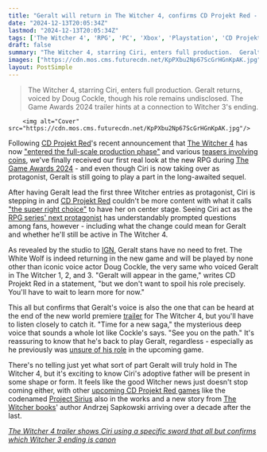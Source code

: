 ```yaml
---
title: "Geralt will return in The Witcher 4, confirms CD Projekt Red - and yes, that's his voice you hear at the end of the RPG's new trailer"
date: "2024-12-13T20:05:34Z"
lastmod: "2024-12-13T20:05:34Z"
tags: ['The Witcher 4', 'RPG', 'PC', 'Xbox', 'Playstation', 'CD Projekt Red', 'Ciri', 'Geralt']
draft: false
summary: "The Witcher 4, starring Ciri, enters full production.  Geralt returns, voiced by Doug Cockle,  though his role remains undisclosed.  The Game Awards 2024 trailer hints at a connection to Witcher 3's ending."
images: ["https://cdn.mos.cms.futurecdn.net/KpPXbu2Np67ScGrHGnKpAK.jpg"]
layout: PostSimple
---
```

> The Witcher 4, starring Ciri, enters full production.  Geralt returns, voiced by Doug Cockle,  though his role remains undisclosed.  The Game Awards 2024 trailer hints at a connection to Witcher 3's ending.


        <img alt="Cover" src="https://cdn.mos.cms.futurecdn.net/KpPXbu2Np67ScGrHGnKpAK.jpg"/>
        
Following [<u>CD Projekt Red</u>](https://www.gamesradar.com/tag/cd-projekt-red/)'s recent announcement that [<u>The Witcher 4</u>](https://www.gamesradar.com/games/the-witcher/the-witcher-4-guide/) has now [<u>"entered the full-scale production phase"</u>](https://www.gamesradar.com/games/the-witcher/the-witcher-4-has-entered-the-full-scale-production-phase-cd-projekt-red-confirms-stay-tuned-for-whats-on-the-other-side-of-the-coin/) and various [<u>teasers involving coins</u>](https://www.gamesradar.com/games/the-witcher/the-witcher-4-gets-even-more-coin-teasers-from-cd-projekt-red-sparking-another-round-of-theories-from-rpg-fans-on-project-polaris-plot/), we've finally received our first real look at the new RPG during [<u>The Game Awards 2024</u>](https://www.gamesradar.com/news/live/game-awards-2024-everything-announced/) - and even though Ciri is now taking over as protagonist, Geralt is still going to play a part in the long-awaited sequel.

After having Geralt lead the first three Witcher entries as protagonist, Ciri is stepping in and [CD Projekt Red](https://www.gamesradar.com/tag/cd-projekt-red/) couldn't be more content with what it calls [<u>"the super right choice"</u>](https://www.gamesradar.com/games/the-witcher/cd-projekt-reds-decision-to-have-ciri-be-the-star-of-the-witcher-4-was-the-super-right-choice-that-the-devs-made-for-the-rpg-sequel-instantly-9-years-ago/) to have her on center stage. Seeing Ciri act as the [<u>RPG series' next protagonist</u>](https://www.gamesradar.com/games/the-witcher/the-witcher-4-devs-explain-why-ciri-had-to-be-the-rpg-series-next-protagonist-from-the-very-beginning-we-knew-it-had-to-be-ciri/) has understandably prompted questions among fans, however - including what the change could mean for Geralt and whether he'll still be active in The Witcher 4.

As revealed by the studio to [<u>IGN</u>](https://www.ign.com/articles/geralt-is-in-the-witcher-4-and-that-is-indeed-doug-cockles-voice-in-the-trailer-cd-projekt-confirms?utm_source=facebook,instagram,threads,twitter), Geralt stans have no need to fret. The White Wolf is indeed returning in the new game and will be played by none other than iconic voice actor Doug Cockle, the very same who voiced Geralt in The Witcher 1, 2, and 3. "Geralt will appear in the game," writes CD Projekt Red in a statement, "but we don't want to spoil his role precisely. You'll have to wait to learn more for now."

This all but confirms that Geralt's voice is also the one that can be heard at the end of the new world premiere [<u>trailer</u>](https://www.youtube.com/watch?v=ycEXP7G9wBY&ab_channel=thegameawards) for The Witcher 4, but you'll have to listen closely to catch it. "Time for a new saga," the mysterious deep voice that sounds a whole lot like Cockle's says. "See you on the path." It's reassuring to know that he's back to play Geralt, regardless - especially as he previously was [<u>unsure of his role</u>](https://www.gamesradar.com/games/the-witcher/the-witcher-4-may-not-have-geralt-after-all-his-actor-was-slapped-by-cd-projekt-for-accidentally-sharing-a-rumor-that-hed-be-in-it-just-not-as-the-protagonist/) in the upcoming game.

There's no telling just yet what sort of part Geralt will truly hold in The Witcher 4, but it's exciting to know Ciri's adoptive father will be present in some shape or form. It feels like the good Witcher news just doesn't stop coming either, with other [<u>upcoming CD Projekt Red games</u>](https://www.gamesradar.com/upcoming-cd-projekt-red-games/) like the codenamed [<u>Project Sirius</u>](https://www.gamesradar.com/cdpr-reveals-more-about-the-witcher-sirius-the-new-game-from-the-molasses-flood/) also in the works and a new story from [<u>The Witcher books</u>](https://www.gamesradar.com/the-witcher-books/)' author Andrzej Sapkowski arriving over a decade after the last.

[<u><em>The Witcher 4 trailer shows Ciri using a specific sword that all but confirms which Witcher 3 ending is canon</em></u>](https://www.gamesradar.com/games/the-witcher/the-witcher-4-trailer-shows-ciri-using-a-specific-sword-that-all-but-confirms-which-witcher-3-ending-is-canon/)
        